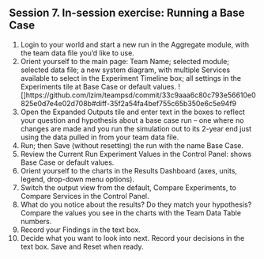 ## Session 7. In-session exercise: Running a Base Case

1.	Login to your world and start a new run in the Aggregate module, with the team data file you’d like to use.
2.	Orient yourself to the main page: Team Name; selected module; selected data file; a new system diagram, with multiple Services available to select in the Experiment Timeline box; all settings in the Experiments tile at Base Case or default values. 
![]https://github.com/lzim/teampsd/commit/33c9aaa6c80c793e56610e0825e0d7e4e02d708b#diff-35f2a54fa4bef755c65b350e6c5e94f9
3.	Open the Expanded Outputs tile and enter text in the boxes to reflect your question and hypothesis about a base case run – one where no changes are made and you run the simulation out to its 2-year end just using the data pulled in from your team data file. 
4.	Run; then Save (without resetting) the run with the name Base Case.
5.	Review the Current Run Experiment Values in the Control Panel: shows Base Case or default values.
6.	Orient yourself to the charts in the Results Dashboard (axes, units, legend, drop-down menu options).
7.	Switch the output view from the default, Compare Experiments, to Compare Services in the Control Panel. 
8.	What do you notice about the results? Do they match your hypothesis? Compare the values you see in the charts with the Team Data Table numbers.
9.	Record your Findings in the text box.
10.	Decide what you want to look into next. Record your decisions in the text box. Save and Reset when ready.

